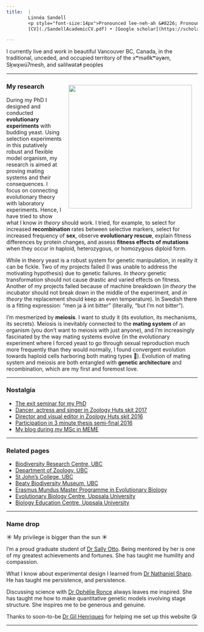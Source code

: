 ```yaml
---
title:  |
        Linnéa Sandell
        <p style="font-size:14px">Pronounced lee-neh-ah &#8226; Pronouns: *she/her/hers*</p> 
        [CV](./SandellAcademicCV.pdf) • [Google scholar](https://scholar.google.ca/citations?user=-5nU8P0AAAAJ&hl=en) • [Email](mailto:sandell@zoology.ubc.ca) • [OrcID](https://orcid.org/0000-0002-1716-9801) • [Twitter](https://twitter.com/nea_borealis)

---
```



I currently live and work in beautiful Vancouver BC, Canada, in the traditional, unceded, and occupied territory of the xʷməθkʷəy̓əm, Sḵwx̱wú7mesh, and səlilwətaɬ peoples

<hr />
<img align="right" width="325" style="padding: 15px" src="./DSC01550.jpeg">

<h3>My research</h3>

During my PhD I designed and conducted **evolutionary experiments** with budding yeast. Using selection experiments in this putatively robust and flexible model organism, my research is aimed at proving mating systems and their consequences. I focus on connecting evolutionary theory with laboratory experiments. Hence, I have tried to show what I know _in theory_ should work. I tried, for example, to select for increased **recombination** rates between selective markers, select for increased frequency of **sex**, observe **evolutionary rescue**, explain fitness differences by protein changes, and assess **fitness effects of mutations** when they occur in haploid, heterozygous, or homozygous diploid form. 

While in theory yeast is a robust system for genetic manipulation, in reality it can be fickle. Two of my projects failed (I was unable to address the motivating hypothesis) due to genetic failures. _In theory_ genetic transformation should not cause drastic and varied effects on fitness. Another of my projects failed because of machine breakdown (_in theory_ the incubator should not break down in the middle of the experiment, and _in theory_ the replacement should keep an even temperature). In Swedish there is a fitting expression: "men ja ä int bitter" (literally, "but I'm not bitter").

I'm mesmerized by **meiosis**. I want to study it (its evolution, its mechanisms, its secrets). Meiosis is inevitably connected to the **mating system** of an organism (you don't want to meiosis with just anyone), and I'm increasingly fascinated by the way mating systems evolve (in the evolutionary experiment where I forced yeast to go through sexual reproduction much more frequently than they would normally, I found convergent evolution towards haploid cells harboring both mating types 🤯). Evolution of mating system and meiosis are both entangled with **genetic architecture** and recombination, which are my first and foremost love.

<hr />


<h3>Nostalgia</h3>
<ul>
  <li><a href=https://drive.google.com/file/d/1bfeph9Vsfob3oyHQyzOSZzMTLBVRutjN/view?usp=sharing">The exit seminar for my PhD</a></li>
 	<li><a href="https://www.youtube.com/watch?v=A3qxCGW4A8w">Dancer, actress and singer in Zoology Huts skit 2017</a></li>
 	<li><a href="https://youtu.be/ax2B198zkmA">Director and visual editor in Zoology Huts skit 2016</a></li>
 	<li><a href="https://www.youtube.com/watch?v=3JJ_hjpWK-0&amp;list=PL8JAfS6VQqkz3ju8IRsvZoQWFOTV42KF-&amp;index=3">Participation in 3 minute thesis semi-final 2016</a></li>
 	<li><a href="https://memebloggen.wordpress.com">My blog during my MSc in MEME</a></li>
</ul>
<hr />

<h3>Related pages</h3>
<ul>
 	<li><a href="http://www.biodiversity.ubc.ca">Biodiversity Research Centre, UBC</a></li>
 	<li><a href="http://www.zoology.ubc.ca">Department of Zoology, UBC</a></li>
 	<li><a href="http://stjohns.ubc.ca">St John's College, UBC</a></li>
 	<li><a href="http://beatymuseum.ubc.ca">Beaty Biodiversity Museum, UBC</a></li>
 	<li><a href="http://www.evobio.eu">Erasmus Mundus Master Programme in Evolutionary Biology</a></li>
 	<li><a href="http://EBC uppsala">Evolutionary Biology Centre, Uppsala University</a></li>
 	<li><a href="http://ibg.uu.se/?languageId=1">Biology Education Centre, Uppsala University</a></li>
</ul>

<hr />

<h3>Name drop</h3>

☀️ My privilege is bigger than the sun ☀️

I'm a proud graduate student of [Dr Sally Otto](https://www.zoology.ubc.ca/~otto/). Being mentored by her is one of my greatest achievements and fortunes. She has taught me humility and compassion.

What I know about experimental design I learned from [Dr Nathaniel Sharp](https://genetics.wisc.edu/staff/sharp-nathaniel/). He has taught me persistence, and persistence.

Discussing science with [Dr Ophélie Ronce](http://www.isem.univ-montp2.fr/en/personnel/teams/metapopulation/ronce-ophelie.index/) always leaves me inspired. She has taught me how to make quantitative genetic models involving stage structure. She inspires me to be generous and genuine.

Thanks to soon-to-be [Dr Gil Henriques](https://gilhenriques.github.io) for helping me set up this website 😘

<hr />

